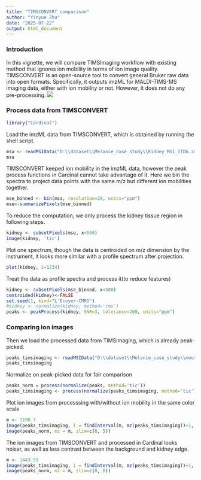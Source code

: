 ```yaml
---
title: "TIMSCONVERT comparison"
author: "Yinyue Zhu"
date: "2025-07-22"
output: html_document
---
```


### Introduction

In this vignette, we will compare TIMSImaging workflow with existing method that ignores ion mobility in terms of ion image quality. TIMSCONVERT is an open-source tool to convert general Bruker raw data into open formats. Specifically, it outputs imzML for MALDI-TIMS-MS imaging data, either with ion mobility or not. However, it does not do any pre-processing. ![](workflow_compare.png)

### Process data from TIMSCONVERT

```r
library("Cardinal")
```

Load the imzML data from TIMSCONVERT, which is obtained by running the shell script.

```r
msa <- readMSIData("D:\\dataset\\Melanie_case_study\\Kidney_MS1_ITO6.imzML")
msa
```

TIMSCONVERT keeped ion mobility in the imzML data, however the peak process functions in Cardinal cannot take advantage of it. Here we bin the spectra to project data points with the same m/z but different ion mobilities together.

```r
mse_binned <- bin(msa, resolution=20, units="ppm")
mse<-summarizePixels(mse_binned)
```

To reduce the computation, we only process the kidney tissue region in following steps.

```r
kidney <- subsetPixels(mse, x<500)
image(kidney, 'tic')
```

Plot one spectrum, though the data is centroided on m/z dimension by the instrument, it looks more similar with a profile spectrum after projection.

```r
plot(kidney, i=1234)
```

Treat the data as profile spectra and process it(to reduce features)

```r
kidney <- subsetPixels(mse_binned, x<500)
centroided(kidney)<-FALSE
set.seed(1, kind="L'Ecuyer-CMRG")
#kidney <- normalize(kidney, method='rms')
peaks <- peakProcess(kidney, SNR=3, tolerance=200, units="ppm")
```

### Comparing ion images

Then we load the processed data from TIMSImaging, which is already peak-picked.

```r
peaks_timsimaging <- readMSIData("D:\\dataset\\Melanie_case_study\\mouse_kidney.imzML")
peaks_timsimaging
```

Normalize on peak-picked data for fair comparison

```r
peaks_norm = process(normalize(peaks, method='tic'))
peaks_timsimaging <- process(normalize(peaks_timsimaging, method='tic'))
```

Plot ion images from processsing with/without ion mobility in the same color scale

```r
m <- 1198.7
image(peaks_timsimaging, i = findInterval(m, mz(peaks_timsimaging))+1, zlim=c(0, 5))
image(peaks_norm, mz = m, zlim=c(0, 5))
```

The ion images from TIMSCONVERT and processed in Cardinal looks noiser, as well as less contrast between the background and kidney edge.

```r
m <- 1443.59
image(peaks_timsimaging, i = findInterval(m, mz(peaks_timsimaging))+1, zlim=c(0, 8))
image(peaks_norm, mz = m, zlim=c(0, 8))
```
